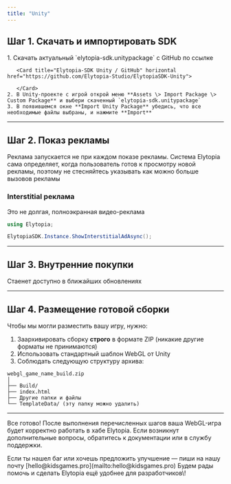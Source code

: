 ```yaml
---
title: "Unity"
---
```


## Шаг 1. Скачать и импортировать SDK

<AccordionGroup>
  <Accordion title="Установка через OpenUPM" icon="sparkles">
    
  </Accordion>
  <Accordion title="Установка через  .unitypackage файл" icon="sparkles">
    1. Скачать актуальный `elytopia-sdk.unitypackage` с GitHub по ссылке

       <Card title="Elytopia-SDK Unity / GitHub" horizontal href="https://github.com/Elytopia-Studio/ElytopiaSDK-Unity">
         
       </Card>
    2. В Unity-проекте с игрой открой меню **Assets \> Import Package \> Custom Package** и выбери скаченный `elytopia-sdk.unitypackage`
    3. В появившемся окне **Import Unity Package** убедись, что все необходимые файлы выбраны, и нажмите **Import**
  </Accordion>
</AccordionGroup>

---

## Шаг 2. Показ рекламы

<Tip>
  Реклама запускается не при каждом показе рекламы. Система Elytopia сама определяет, когда пользователь готов к просмотру новой рекламы, поэтому не стесняйтесь указывать как можно больше вызовов рекламы
</Tip>

### Interstitial реклама

Это не долгая, полноэкранная видео-реклама

```csharp
using Elytopia;

ElytopiaSDK.Instance.ShowInterstitialAdAsync();
```

---

## Шаг 3. Внутренние покупки

<Info>
  Стаенет доступно в ближайших обновлениях
</Info>

---

## Шаг 4. Размещение готовой сборки

Чтобы мы могли разместить вашу игру, нужно:

1. Заархивировать сборку **строго** в формате ZIP (никакие другие форматы не принимаются)
2. Использовать стандартный шаблон WebGL от Unity
3. Соблюдать следующую структуру архива:

```plaintext
webgl_game_name_build.zip
│
├── Build/
├── index.html
├── Другие папки и файлы
└── TemplateData/ (эту папку можно удалить)
```

---

Все готово\! После выполнения перечисленных шагов ваша WebGL-игра будет корректно работать в хабе Elytopia. Если возникнут дополнительные вопросы, обратитесь к документации или в службу поддержки.

<Info>
  Если ты нашел баг или хочешь предложить улучшение — пиши на нашу почту [hello@kidsgames.pro](mailto:hello@kidsgames.pro) Будем рады помочь и сделать Elytopia ещё удобнее для разработчиков\!
</Info>
